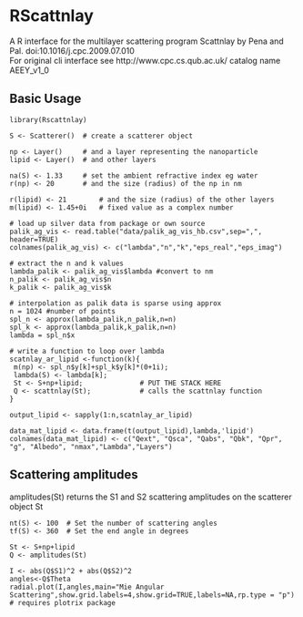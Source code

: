 # RScattnlay

A R interface for the multilayer scattering program Scattnlay by Pena and Pal. 
doi:10.1016/j.cpc.2009.07.010  
For original cli interface see http://www.cpc.cs.qub.ac.uk/  catalog name AEEY_v1_0 

## Basic Usage

    library(Rscattnlay)
    
    S <- Scatterer()  # create a scatterer object

    np <- Layer()     # and a layer representing the nanoparticle
    lipid <- Layer()  # and other layers
 
    na(S) <- 1.33     # set the ambient refractive index eg water 
    r(np) <- 20       # and the size (radius) of the np in nm
    
    r(lipid) <- 21        # and the size (radius) of the other layers
    m(lipid) <- 1.45+0i   # fixed value as a complex number
    
    # load up silver data from package or own source
    palik_ag_vis <- read.table("data/palik_ag_vis_hb.csv",sep=",", header=TRUE)
    colnames(palik_ag_vis) <- c("lambda","n","k","eps_real","eps_imag")

    # extract the n and k values
    lambda_palik <- palik_ag_vis$lambda #convert to nm
    n_palik <- palik_ag_vis$n 
    k_palik <- palik_ag_vis$k

    # interpolation as palik data is sparse using approx
    n = 1024 #number of points
    spl_n <- approx(lambda_palik,n_palik,n=n)
    spl_k <- approx(lambda_palik,k_palik,n=n)
    lambda = spl_n$x
    
    # write a function to loop over lambda
    scatnlay_ar_lipid <-function(k){
     m(np) <- spl_n$y[k]+spl_k$y[k]*(0+1i);
     lambda(S) <- lambda[k];
     St <- S+np+lipid;              # PUT THE STACK HERE
     Q <- scattnlay(St);            # calls the scattnlay function
    }
    
    output_lipid <- sapply(1:n,scatnlay_ar_lipid)
    
    data_mat_lipid <- data.frame(t(output_lipid),lambda,'lipid')
    colnames(data_mat_lipid) <- c("Qext", "Qsca", "Qabs", "Qbk", "Qpr", "g", "Albedo", "nmax","Lambda","Layers")
    
    
## Scattering amplitudes

amplitudes(St) returns the S1 and S2 scattering amplitudes on the scatterer object St

    nt(S) <- 100  # Set the number of scattering angles
    tf(S) <- 360  # Set the end angle in degrees

    St <- S+np+lipid
    Q <- amplitudes(St)

    I <- abs(Q$S1)^2 + abs(Q$S2)^2
    angles<-Q$Theta
    radial.plot(I,angles,main="Mie Angular Scattering",show.grid.labels=4,show.grid=TRUE,labels=NA,rp.type = "p")   # requires plotrix package